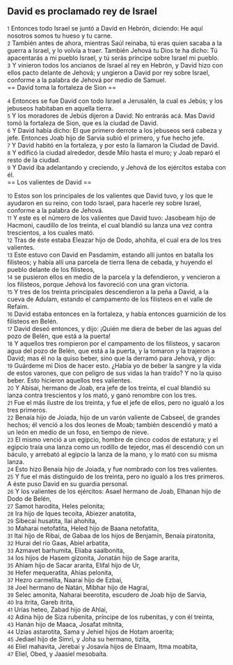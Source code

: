== David es proclamado rey de Israel ==

{{anchor|1}} <small>1</small> Entonces todo Israel se juntó a David en Hebrón, diciendo: He aquí nosotros somos tu hueso y tu carne.<br>
{{anchor|2}} <small>2</small> También antes de ahora, mientras Saúl reinaba, tú eras quien sacaba a la guerra a Israel, y lo volvía a traer. También Jehová tu Dios te ha dicho: Tú apacentarás a mi pueblo Israel, y tú serás príncipe sobre Israel mi pueblo.<br>
{{anchor|3}} <small>3</small> Y vinieron todos los ancianos de Israel al rey en Hebrón, y David hizo con ellos pacto delante de Jehová; y ungieron a David por rey sobre Israel, conforme a la palabra de Jehová por medio de Samuel.<br>
== David toma la fortaleza de Sion ==

{{anchor|4}} <small>4</small> Entonces se fue David con todo Israel a Jerusalén, la cual es Jebús; y los jebuseos habitaban en aquella tierra.<br>
{{anchor|5}} <small>5</small> Y los moradores de Jebús dijeron a David: No entrarás acá. Mas David tomó la fortaleza de Sion, que es la ciudad de David.<br>
{{anchor|6}} <small>6</small> Y David había dicho: El que primero derrote a los jebuseos será cabeza y jefe. Entonces Joab hijo de Sarvia subió el primero, y fue hecho jefe.<br>
{{anchor|7}} <small>7</small> Y David habitó en la fortaleza, y por esto la llamaron la Ciudad de David.<br>
{{anchor|8}} <small>8</small> Y edificó la ciudad alrededor, desde Milo hasta el muro; y Joab reparó el resto de la ciudad.<br>
{{anchor|9}} <small>9</small> Y David iba adelantando y creciendo, y Jehová de los ejércitos estaba con él.<br>
== Los valientes de David ==

{{anchor|10}} <small>10</small> Estos son los principales de los valientes que David tuvo, y los que le ayudaron en su reino, con todo Israel, para hacerle rey sobre Israel, conforme a la palabra de Jehová.<br>
{{anchor|11}} <small>11</small> Y este es el número de los valientes que David tuvo: Jasobeam hijo de Hacmoni, caudillo de los treinta, el cual blandió su lanza una vez contra trescientos, a los cuales mató.<br>
{{anchor|12}} <small>12</small> Tras de éste estaba Eleazar hijo de Dodo, ahohíta, el cual era de los tres valientes.<br>
{{anchor|13}} <small>13</small> Este estuvo con David en Pasdamim, estando allí juntos en batalla los filisteos; y había allí una parcela de tierra llena de cebada, y huyendo el pueblo delante de los filisteos,<br>
{{anchor|14}} <small>14</small> se pusieron ellos en medio de la parcela y la defendieron, y vencieron a los filisteos, porque Jehová los favoreció con una gran victoria.<br>
{{anchor|15}} <small>15</small> Y tres de los treinta principales descendieron a la peña a David, a la cueva de Adulam, estando el campamento de los filisteos en el valle de Refaim.<br>
{{anchor|16}} <small>16</small> David estaba entonces en la fortaleza, y había entonces guarnición de los filisteos en Belén.<br>
{{anchor|17}} <small>17</small> David deseó entonces, y dijo: ¡Quién me diera de beber de las aguas del pozo de Belén, que está a la puerta!<br>
{{anchor|18}} <small>18</small> Y aquellos tres rompieron por el campamento de los filisteos, y sacaron agua del pozo de Belén, que está a la puerta, y la tomaron y la trajeron a David; mas él no la quiso beber, sino que la derramó para Jehová, y dijo:<br>
{{anchor|19}} <small>19</small> Guárdeme mi Dios de hacer esto. ¿Había yo de beber la sangre y la vida de estos varones, que con peligro de sus vidas la han traído? Y no la quiso beber. Esto hicieron aquellos tres valientes.<br>
{{anchor|20}} <small>20</small> Y Abisai, hermano de Joab, era jefe de los treinta, el cual blandió su lanza contra trescientos y los mató, y ganó renombre con los tres.<br>
{{anchor|21}} <small>21</small> Fue el más ilustre de los treinta, y fue el jefe de ellos, pero no igualó a los tres primeros.<br>
{{anchor|22}} <small>22</small> Benaía hijo de Joiada, hijo de un varón valiente de Cabseel, de grandes hechos; él venció a los dos leones de Moab; también descendió y mató a un león en medio de un foso, en tiempo de nieve.<br>
{{anchor|23}} <small>23</small> El mismo venció a un egipcio, hombre de cinco codos   de estatura; y el egipcio traía una lanza como un rodillo de tejedor, mas él descendió con un báculo, y arrebató al egipcio la lanza de la mano, y lo mató con su misma lanza.<br>
{{anchor|24}} <small>24</small> Esto hizo Benaía hijo de Joiada, y fue nombrado con los tres valientes.<br>
{{anchor|25}} <small>25</small> Y fue el más distinguido de los treinta, pero no igualó a los tres primeros. A éste puso David en su guardia personal.<br>
{{anchor|26}} <small>26</small> Y los valientes de los ejércitos: Asael hermano de Joab, Elhanan hijo de Dodo de Belén,<br>
{{anchor|27}} <small>27</small> Samot harodita, Heles pelonita;<br>
{{anchor|28}} <small>28</small> Ira hijo de Iques tecoíta, Abiezer anatotita,<br>
{{anchor|29}} <small>29</small> Sibecai husatita, Ilai ahohíta,<br>
{{anchor|30}} <small>30</small> Maharai netofatita, Heled hijo de Baana netofatita,<br>
{{anchor|31}} <small>31</small> Itai hijo de Ribai, de Gabaa de los hijos de Benjamín, Benaía piratonita,<br>
{{anchor|32}} <small>32</small> Hurai del río Gaas, Abiel arbatita,<br>
{{anchor|33}} <small>33</small> Azmavet barhumita, Eliaba saalbonita,<br>
{{anchor|34}} <small>34</small> los hijos de Hasem gizonita, Jonatán hijo de Sage ararita,<br>
{{anchor|35}} <small>35</small> Ahíam hijo de Sacar ararita, Elifal hijo de Ur,<br>
{{anchor|36}} <small>36</small> Hefer mequeratita, Ahías pelonita,<br>
{{anchor|37}} <small>37</small> Hezro carmelita, Naarai hijo de Ezbai,<br>
{{anchor|38}} <small>38</small> Joel hermano de Natán, Mibhar hijo de Hagrai,<br>
{{anchor|39}} <small>39</small> Selec amonita, Naharai beerotita, escudero de Joab hijo de Sarvia,<br>
{{anchor|40}} <small>40</small> Ira itrita, Gareb itrita,<br>
{{anchor|41}} <small>41</small> Urías heteo, Zabad hijo de Ahlai,<br>
{{anchor|42}} <small>42</small> Adina hijo de Siza rubenita, príncipe de los rubenitas, y con él treinta,<br>
{{anchor|43}} <small>43</small> Hanán hijo de Maaca, Josafat mitnita,<br>
{{anchor|44}} <small>44</small> Uzías astarotita, Sama y Jehiel hijos de Hotam aroerita;<br>
{{anchor|45}} <small>45</small> Jediael hijo de Simri, y Joha su hermano, tizita,<br>
{{anchor|46}} <small>46</small> Eliel mahavita, Jerebai y Josavía hijos de Elnaam, Itma moabita,<br>
{{anchor|47}} <small>47</small> Eliel, Obed, y Jaasiel mesobaíta.<br>
